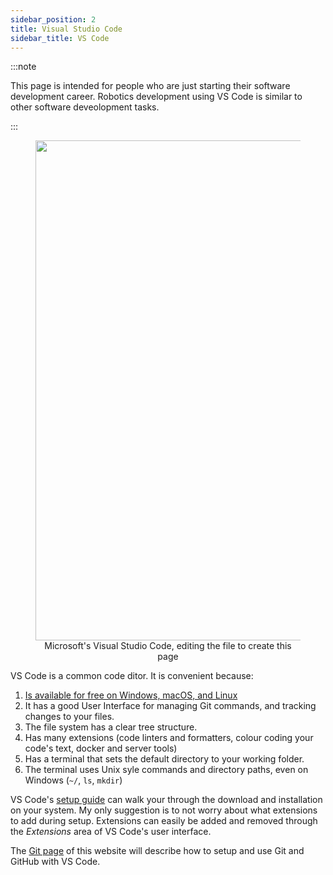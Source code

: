```yaml
---
sidebar_position: 2
title: Visual Studio Code
sidebar_title: VS Code
---
```


:::note

This page is intended for people who are just starting their software development career.
Robotics development using VS Code is similar to other software deveolopment tasks.

:::

<figure>
  <center>
    <img
      src="/img/vs_code_1.png"
      width="800"
    />
    <figcaption>Microsoft's Visual Studio Code, editing the file to create this page</figcaption>
  </center>
</figure>

VS Code is a common code ditor.
It is convenient because:

1. [Is available for free on Windows, macOS, and Linux](https://code.visualstudio.com/Download)
2. It has a good User Interface for managing Git commands, and tracking changes to your files.
3. The file system has a clear tree structure.
4. Has many extensions (code linters and formatters, colour coding your code's text, docker and server tools)
5. Has a terminal that sets the default directory to your working folder.
6. The terminal uses Unix syle commands and directory paths, even on Windows (`~/`, `ls`, `mkdir`)

VS Code's [setup guide](https://code.visualstudio.com/docs/setup/setup-overview) can walk your through the download and installation on your system.
My only suggestion is to not worry about what extensions to add during setup.
Extensions can easily be added and removed through the _Extensions_ area of VS Code's user interface.

The [Git page](/docs/notes/tools/git) of this website will describe how to setup and use Git and GitHub with VS Code.
